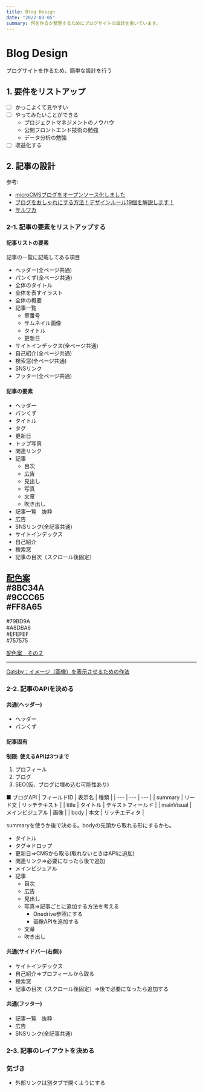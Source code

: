 ```yaml
---
title: Blog Design
date: "2022-03-05"
summary: 何を作るか整理するためにブログサイトの設計を書いています。
---
```


# Blog Design

ブログサイトを作るため、簡単な設計を行う

## 1. 要件をリストアップ
- [ ] かっこよくて見やすい
- [ ] やってみたいことができる
    - プロジェクトマネジメントのノウハウ
    - 公開フロントエンド技術の勉強
    - データ分析の勉強
- [ ] 収益化する

## 2. 記事の設計
参考:  
- [microCMSブログをオープンソース化しました](https://blog.microcms.io/open-source-the-blog/)
- [ブログをおしゃれにする方法！デザインルール19個を解説します！](https://www.tsuzukiblog.org/blog-design/)  
- [サルワカ](https://saruwakakun.com/)

### 2-1. 記事の要素をリストアップする
#### 記事リストの要素
記事の一覧に記載してある項目
- ヘッダー(全ページ共通)
- パンくず(全ページ共通)
- 全体のタイトル
- 全体を表すイラスト
- 全体の概要
- 記事一覧
  - 章番号
  - サムネイル画像
  - タイトル
  - 更新日
- サイトインデックス(全ページ共通)
- 自己紹介(全ページ共通)
- 検索窓(全ページ共通)
- SNSリンク
- フッター(全ページ共通)

#### 記事の要素
- ヘッダー
- パンくず
- タイトル
- タグ
- 更新日
- トップ写真
- 関連リンク
- 記事
  - 目次
  - 広告
  - 見出し
  - 写真
  - 文章
  - 吹き出し
- 記事一覧　抜粋
- 広告
- SNSリンク(全記事共通)
- サイトインデックス
- 自己紹介
- 検索窓
- 記事の目次（スクロール後固定）

[配色案](https://saruwakakun.com/life/colors#greenn)  
#8BC34A  
#9CCC65  
#FF8A65  
---

#79BD9A  
#A8DBA8  
#EFEFEF  
#757575 

[配色案　その２](https://www.colordic.org/colorscheme/4111)

---

[Gatsby：イメージ（画像）を表示させるための作法](https://qiita.com/atomyah/items/e6aebf0a0abe3d488787)

### 2-2. 記事のAPIを決める

#### 共通(ヘッダー)
- ヘッダー
- パンくず

#### 記事固有

**制限: 使えるAPIは3つまで**
1. プロフィール
2. ブログ
3. SEO(仮、ブログに埋め込む可能性あり)

■ ブログAPI
| フィールドID | 表示名 | 種類 |
| --- | --- | --- |
| summary | リード文 | リッチテキスト |
| title | タイトル | テキストフィールド |
| mainVisual | メインビジュアル | 画像 |
| body | 本文 | リッチエディタ |

summaryを使うか後で決める。bodyの先頭から取れる形にするかも。

- タイトル
- タグ⇒ドロップ
- 更新日⇒CMSから取る(取れないときはAPIに追加)
- 関連リンク⇒必要になったら後で追加
- メインビジュアル
- 記事
  - 目次
  - 広告
  - 見出し
  - 写真⇒記事ごとに追加する方法を考える
    - Onedrive参照にする
    - 画像APIを追加する
  - 文章
  - 吹き出し

#### 共通(サイドバー(右側))
- サイトインデックス
- 自己紹介⇒プロフィールから取る
- 検索窓
- 記事の目次（スクロール後固定）⇒後で必要になったら追加する

#### 共通(フッター)

- 記事一覧　抜粋
- 広告
- SNSリンク(全記事共通)

### 2-3. 記事のレイアウトを決める

### 気づき
- 外部リンクは別タブで開くようにする
